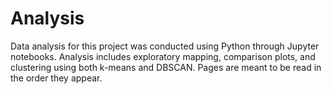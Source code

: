 # Analysis

Data analysis for this project was conducted using Python through Jupyter notebooks.
Analysis includes exploratory mapping, comparison plots, and clustering using both k-means and DBSCAN.
Pages are meant to be read in the order they appear.

